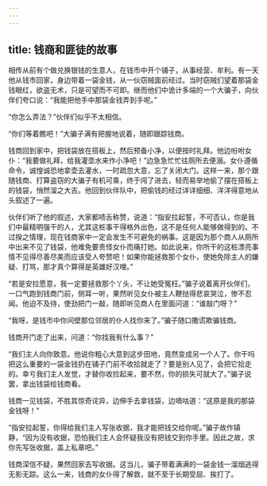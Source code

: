 ```yaml
---
---
---
```

title: 钱商和匪徒的故事
---




相传从前有个做兑换银钱的生意人，在钱市中开个铺子，从事经营、牟利。有一天他从钱市回家，身边带着一袋金钱，从一伙窃贼面前经过。当时窃贼们望着那袋金钱眼红，欲盗无术，只是可望而不可即。继而他们中诡计多端的一个大骗子，向伙伴们夸口说：“我能把他手中那袋金钱弄到手呢。”

“你怎么弄法？”伙伴们似乎不太相信。

“你们等着瞧吧！”大骗子满有把握地说着，随即跟踪钱商。

钱商回到家中，把钱袋放在搭板上，然后预备小净，以便按时礼拜。他边吩咐女仆：“我要做礼拜，给我灌壶水来作小净吧！”边急急忙忙往厕所去便溺。女仆遵循命令，诚惶诚恐地拿壶去灌水，一时疏忽大意，忘了关闭大门。这样一来，那个跟随钱商、打算盗窃的大骗子有机可乘，终于闯了进去，轻而易举地偷了摆在搭板上的钱袋，悄然溜之大吉。他回到伙伴队中，把偷钱的经过详详细细、洋洋得意地从头叙述了一遍。

伙伴们听了他的叙述，大家都啧舌称赞，说道：“指安拉起誓，不可否认，你是我们中最精明强干的人，尤其这桩事干得格外出色，这不是任何人能够做得到的。不过揆之情理，现在钱商家中一定会发生不可避免的祸事。这是因为那个商人从厕所中出来不见了钱袋，他难免要责怪女仆而痛打她。如此说来，你所干的这桩漂亮事情不见得尽善尽美而应该受人夸赞吧！如果你能拯救那个女仆，使她免除主人的嫌疑、打骂，那才真个算得是英雄好汉哩。”

“若是安拉愿意，我一定要拯救那个丫头，不让她受冤枉。”骗子说着离开伙伴们，一口气跑到钱商门前，侧耳一听，果然听见女仆被主人鞭挞得悲哀哭泣，惨不忍闻。他迫不及待，使劲把门一敲，随即听见商人在里面问道：“谁敲门呀？”

“我呀，是钱市中你间壁那位邻居的仆人找你来了。”骗子随口撒谎欺骗钱商。

钱商开门走了出来，问道：“你找我有什么事？”

“我们主人向你致意。他说你粗心大意到这步田地，竟然变成另一个人了。你干吗把这么重要的一袋金钱扔在铺子门前不收拾就走了？要是别人见了，会把它拾走的。幸亏我们主人发觉，才替你收捡起来，要不然，你的损失可就大了。”骗子说罢，拿出钱袋给钱商看。

钱商一见钱袋，不胜其惊奇诧异，边伸手去拿钱袋，边嘀咕道：“这原是我的那袋金钱呀！”

“指安拉起誓，你得给我们主人写张收据，我才能把钱交给你呢。”骗子故作镇静，“因为没有收据，恐怕我们主人会怀疑我没有把钱交到你手里。因此之故，求你先写张收据，盖上私章吧。”

钱商深信不疑，果然回家去写收据。这当儿，骗子带着满满的一袋金钱一溜烟逃得无影无踪。这么一来，钱商的女仆得了解救，就不至于长期受屈、挨打了。